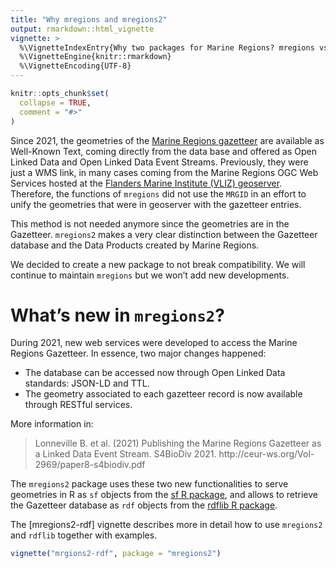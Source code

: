 ```yaml
---
title: "Why mregions and mregions2"
output: rmarkdown::html_vignette
vignette: >
  %\VignetteIndexEntry{Why two packages for Marine Regions? mregions vs mregions2}
  %\VignetteEngine{knitr::rmarkdown}
  %\VignetteEncoding{UTF-8}
---
```


```r
knitr::opts_chunk$set(
  collapse = TRUE,
  comment = "#>"
)
```

Since 2021, the geometries of the [Marine Regions gazetteer](https://marineregions.org/gazetteer.php?p=webservices) are available as Well-Known Text, coming directly from the data base and offered as Open Linked Data and Open Linked Data Event Streams. Previously, they were just a WMS link, in many cases coming from the Marine Regions OGC Web Services hosted at the [Flanders Marine Institute (VLIZ) geoserver](https://geo.vliz.be). Therefore, the functions of `mregions` did not use the `MRGID` in an effort to unify the geometries that were in geoserver with the gazetteer entries.

This method is not needed anymore since the geometries are in the Gazetteer. `mregions2` makes a very clear distinction between the Gazetteer database and the Data Products created by Marine Regions.

We decided to create a new package to not break compatibility. We will continue to maintain `mregions` but we won't add new developments.

# What's new in `mregions2`?

During 2021, new web services were developed to access the Marine Regions Gazetteer. In essence, two major changes happened:

* The database can be accessed now through Open Linked Data standards: JSON-LD and TTL. 
* The geometry associated to each gazetteer record is now available through RESTful services.

More information in: 

> Lonneville B. et al. (2021) Publishing the Marine Regions Gazetteer as a Linked Data Event Stream. S4BioDiv 2021. http://ceur-ws.org/Vol-2969/paper8-s4biodiv.pdf

The `mregions2` package uses these two new functionalities to serve geometries in R as `sf` objects from the [sf R package](https://r-spatial.github.io/sf/), and allows to retrieve the Gazetteer database as `rdf` objects from the [rdflib R package](https://docs.ropensci.org/rdflib/). 

The [mregions2-rdf] vignette describes more in detail how to use `mregions2` and `rdflib` together with examples.

```r
vignette("mrgions2-rdf", package = "mregions2")
```
